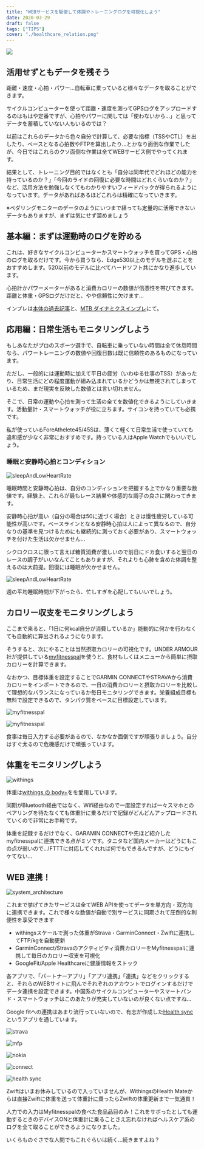 ```yaml
---
title: "WEBサービスを駆使して体調やトレーニングログを可視化しよう"
date: 2020-03-29
draft: false
tags: ["TIPS"]
cover: "./healthcare_relation.png"
---
```


![ ](./healthcare_relation.png)

## 活用せずともデータを残そう

距離・速度・心拍・パワー…自転車に乗っていると様々なデータを取ることができます。

サイクルコンピューターを使って距離・速度を測ってGPSログをアップロードするのはもはや定番ですが、心拍やパワーに関しては「使わないから…」と思ってデータを蓄積していない人もいるのでは？

以前はこれらのデータから色々自分で計算して、必要な指標（TSSやCTL）を出したり、ベースとなる心拍数やFTPを算出したり…とかなり面倒な作業でしたが、今日ではこれらのクソ面倒な作業は全てWEBサービス側でやってくれます。

結果として、トレーニング目的ではなくとも「自分は同年代でどれほどの能力を持っているのか？」「今回のライドの回復に必要な時間はどれくらいなのか？」など、活用方法を勉強しなくてもわかりやすいフィードバックが得られるようになっています。データがあればあるほどこれらは精確になっていきます。

※ペダリングモニターのデータのようにいつまで経っても定量的に活用できないデータもありますが、まずは気にせず溜めましょう

## 基本編：まずは運動時のログを貯める

これは、好きなサイクルコンピューターかスマートウォッチを買ってGPS・心拍のログを取るだけです。今から買うなら、Edge530以上のモデルを選ぶことをおすすめします。520以前のモデルに比べてハードソフト共にかなり進歩しています。

心拍計かパワーメーターがあると消費カロリーの数値が信憑性を帯びてきます。距離と体重・GPSログだけだと、やや信頼性に欠けます…

インプレは[本体の過去記事](/post/2019/08/edge530j/)と、[MTB ダイナミクスインプレ](/post/2019/11/edge530_mtbd/)にて。

<Amzn asin="B07V4DG1DK">

## 応用編：日常生活もモニタリングしよう

もしあなたがプロのスポーツ選手で、自転車に乗っていない時間は全て休息時間なら、パワートレーニングの数値や回復日数は既に信頼性のあるものになっています。

ただし、一般的には運動時に加えて平日の疲労（いわゆる仕事のTSS）があったり、日常生活にどの程度運動が組み込まれているかどうかは無視されてしまっているため、まだ現実を反映した数値とは言い切れません。

そこで、日常の運動や心拍を測って生活の全てを数値化できるようにしていきます。活動量計・スマートウォッチが役に立ちます。サイコンを持っていても必携です。

私が使っているForeAthelete45/45Sは、薄くて軽くて日常生活で使っていても違和感が少なく非常におすすめです。持っている人はApple Watchでもいいでしょう。

<Amzn asin="B07WG1QZHJ">

### 睡眠と安静時心拍とコンディション

![sleepAndLowHeartRate](./lowHeartrate.png)

睡眠時間と安静時心拍は、自分のコンディションを把握する上でかなり重要な数値です。経験上、これらが最もレース結果や体感的な調子の良さに関わってきます。

安静時心拍が高い（自分の場合は50に近づく場合）ときは慢性疲労している可能性が高いです。ベースラインとなる安静時心拍は人によって異なるので、自分なりの基準を見つけるためにも継続的に測っておく必要があり、スマートウォッチを付けた生活は欠かせません…

シクロクロスに限って言えば糖質消費が激しいので前日にドカ食いすると翌日のレースの調子がいいなんてこともありますが、それよりも心肺を含めた体調を整えるのは大前提。回復には睡眠が欠かせません。

![sleepAndLowHeartRate](./sleep.png)

週の平均睡眠時間が下がったら、忙しすぎを心配してもいいでしょう。

## カロリー収支をモニタリングしよう

ここまで来ると、「1日に何kcal自分が消費しているか」能動的に何かを行わなくても自動的に算出されるようになります。

そうすると、次にやることは当然摂取カロリーの可視化です。UNDER ARMOUR社が提供している[myfitnesspal](https://www.myfitnesspal.com/ja/)を使うと、食材もしくはメニューから簡単に摂取カロリーを計算できます。

<LinkBox url="https://play.google.com/store/apps/details?id=com.myfitnesspal.android" />

<LinkBox url="https://apps.apple.com/jp/app/myfitnesspal/id341232718?uo=4" />

なおかつ、目標体重を設定することでGARMIN CONNECTやSTRAVAから消費カロリーをインポートできるので、一日の消費カロリーと摂取カロリーを比較して理想的なバランスになっているか毎日モニタリングできます。栄養組成目標も無料で設定できるので、タンパク質をベースに目標設定しています。

![myfitnesspal](./mfp1.png)

![myfitnesspal](./mfp2.png)

食事は毎日入力する必要があるので、なかなか面倒ですが頑張りましょう。自分はすぐ太るので危機感だけで頑張っています。

## 体重をモニタリングしよう

![withings](./withings.png)

体重は[withings の body+](https://www.amazon.co.jp/exec/obidos/ASIN/B071ZG8JP2/gensobunya-22/)をを愛用しています。

同期がBluetooth経由ではなく、Wifi経由なので一度設定すれば一々スマホとのペアリングを待たなくても体重計に乗るだけで記録がどんどんアップロードされていくので非常にお手軽です。

体重を記録するだけでなく、GARAMIN CONNECTや先ほど紹介したmyfitnesspalに連携できる点がミソです。タニタなど国内メーカーはどうにもこの点が弱いので…IFTTTに対応してくれれば何でもできるんですが、どうにもイケてない…

<Amzn asin="B071ZG8JP2">

## WEB 連携！

![system_architecture](./healthcare_relation.png)

これまで挙げてきたサービスは全てWEB APIを使ってデータを単方向・双方向に連携できます。これで様々な数値が自動で別サービスに同期されて圧倒的な利便性を享受できます

- withingsスケールで測った体重がStrava・GarminConnect・Zwiftに連携してFTP/kgを自動更新
- GarminConnect/Stravaのアクティビティ消費カロリーをMyfitnesspalに連携して毎日のカロリー収支を可視化
- GoogleFit/Apple Healthcareに健康情報をストック

各アプリで、「パートナーアプリ」「アプリ連携」「連携」などをクリックすると、それらのWEBサイトに飛んでそれぞれのアカウントでログインするだけでデータ連携を設定できます。中国系のサイクルコンピューターやスマートバンド・スマートウォッチはこのあたりが充実していないのが良くない点ですね…

Google fitへの連携はあまり流行っていないので、有志が作成した[Health sync](https://play.google.com/store/apps/details?id=nl.appyhapps.healthsync&hl=ja)というアプリを通しています。

![strava](./strava.png)

![mfp](./mfp.png)

![nokia](./nokia.png)

![connect](./connect.png)

![health sync](./healthsync.png)

Zwiftはいまお休みしているので入っていませんが、WithingsのHealth Mateからは直接Zwiftに体重を送って体重計に乗ったらZwiftの体重更新まで一気通貫！

人力での入力はMyfitnesspalの食べた食品品目のみ！これをサボったとしても運動するときのデバイスONと体重計に乗ることさえ忘れなければヘルスケア系のログを全て取ることができるようになりました。

いくらものぐさでな人間でもこれぐらいは続く…続きますよね？
